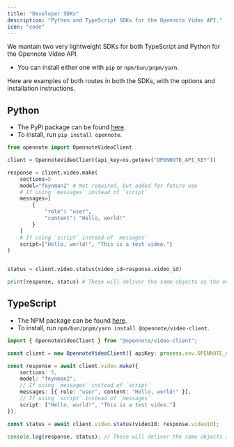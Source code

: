 ```yaml
---
title: "Developer SDKs"
description: "Python and TypeScript SDKs for the Opennote Video API."
icon: "code"
---
```


We mantain two very lightweight SDKs for both TypeScript and Python for the Opennote Video API. 
- You can install either one with `pip` or `npm/bun/pnpm/yarn`. 

Here are examples of both routes in both the SDKs, with the options and installation instructions.

## Python

- The PyPi package can be found [here](https://pypi.org/project/opennote/).
- To install, run `pip install opennote`.

```python
from opennote import OpennoteVideoClient

client = OpennoteVideoClient(api_key=os.getenv("OPENNOTE_API_KEY"))

response = client.video.make(
    sections=5
    model="feynman2" # Not required, but added for future use
    # If using `messages` instead of `script`
    messages=[
        {
            "role": "user",
            "content": "Hello, world!"
        }
    ]
    # If using `script` instead of `messages`
    script=["Hello, world!", "This is a test video."]
)


status = client.video.status(video_id=response.video_id)

print(response, status) # These will deliver the same objects as the endpoints, with type safety. 
```


## TypeScript

- The NPM package can be found [here](https://www.npmjs.com/package/@opennote/video-client).
- To install, run `npm/bun/pnpm/yarn install @opennote/video-client`.

```typescript
import { OpennoteVideoClient } from "@opennote/video-client";

const client = new OpennoteVideoClient({ apiKey: process.env.OPENNOTE_API_KEY });

const response = await client.video.make({
    sections: 5,
    model: "feynman2",
    // If using `messages` instead of `script`
    messages: [{ role: "user", content: "Hello, world!" }],
    // If using `script` instead of `messages`
    script: ["Hello, world!", "This is a test video."]
});

const status = await client.video.status(videoId: response.videoId);

console.log(response, status); // These will deliver the same objects as the endpoints, with type safety. 
```